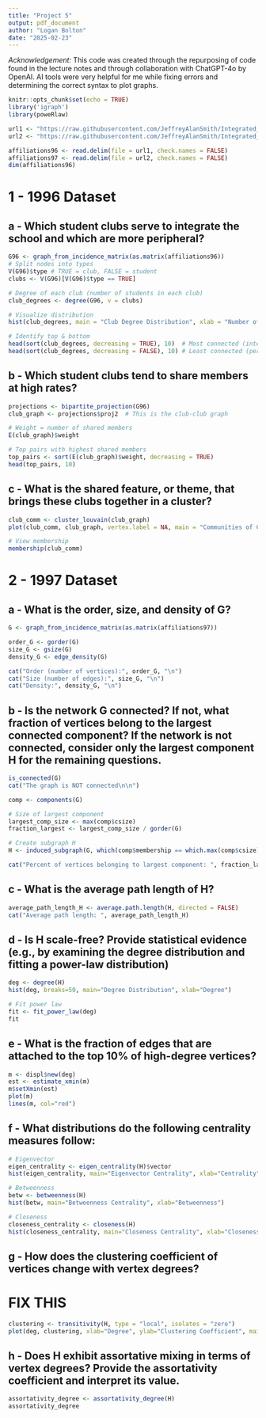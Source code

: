 ```yaml
---
title: "Project 5"
output: pdf_document
author: "Logan Bolton"
date: "2025-02-23"
---
```


_Acknowledgement:_ This code was created through the repurposing of code found in the lecture notes and through collaboration with ChatGPT-4o by OpenAI. AI tools were very helpful for me while fixing errors and determining the correct syntax to plot graphs.

```r
knitr::opts_chunk$set(echo = TRUE)
library('igraph')
library(poweRlaw)

```



```r
url1 <- "https://raw.githubusercontent.com/JeffreyAlanSmith/Integrated_Network_Science/master/data/affiliations_1996.txt"
url2 <- "https://raw.githubusercontent.com/JeffreyAlanSmith/Integrated_Network_Science/master/data/affiliations_1996.txt"

affiliations96 <- read.delim(file = url1, check.names = FALSE)
affiliations97 <- read.delim(file = url2, check.names = FALSE)
dim(affiliations96)
```

# 1 - 1996 Dataset
## a - Which student clubs serve to integrate the school and which are more peripheral?
```r
G96 <- graph_from_incidence_matrix(as.matrix(affiliations96))
# Split nodes into types
V(G96)$type # TRUE = club, FALSE = student
clubs <- V(G96)[V(G96)$type == TRUE]

# Degree of each club (number of students in each club)
club_degrees <- degree(G96, v = clubs)

# Visualize distribution
hist(club_degrees, main = "Club Degree Distribution", xlab = "Number of Members")

# Identify top & bottom
head(sort(club_degrees, decreasing = TRUE), 10)  # Most connected (integrating)
head(sort(club_degrees, decreasing = FALSE), 10) # Least connected (peripheral)

```
## b - Which student clubs tend to share members at high rates?

```r
projections <- bipartite_projection(G96)
club_graph <- projections$proj2  # This is the club-club graph

# Weight = number of shared members
E(club_graph)$weight

# Top pairs with highest shared members
top_pairs <- sort(E(club_graph)$weight, decreasing = TRUE)
head(top_pairs, 10)
```
## c - What is the shared feature, or theme, that brings these clubs together in a cluster?


```r
club_comm <- cluster_louvain(club_graph)
plot(club_comm, club_graph, vertex.label = NA, main = "Communities of Clubs")

# View membership
membership(club_comm)
```

# 2 - 1997 Dataset

## a - What is the order, size, and density of G?
```r
G <- graph_from_incidence_matrix(as.matrix(affiliations97))

order_G <- gorder(G)
size_G <- gsize(G)
density_G <- edge_density(G)

cat("Order (number of vertices):", order_G, "\n")
cat("Size (number of edges):", size_G, "\n")
cat("Density:", density_G, "\n")
```

## b - Is the network G connected? If not, what fraction of vertices belong to the largest connected component? If the network is not connected, consider only the largest component H for the remaining questions.
```r
is_connected(G)
cat("The graph is NOT connected\n\n")

comp <- components(G)

# Size of largest component
largest_comp_size <- max(comp$csize)
fraction_largest <- largest_comp_size / gorder(G)

# Create subgraph H
H <- induced_subgraph(G, which(comp$membership == which.max(comp$csize)))

cat("Percent of vertices belonging to largest component: ", fraction_largest, "\n")
```

## c - What is the average path length of H?
```r
average_path_length_H <- average.path.length(H, directed = FALSE)
cat("Average path length: ", average_path_length_H)
```

## d - Is H scale-free? Provide statistical evidence (e.g., by examining the degree distribution and fitting a power-law distribution)

```r
deg <- degree(H)
hist(deg, breaks=50, main="Degree Distribution", xlab="Degree")

# Fit power law
fit <- fit_power_law(deg)
fit
```
## e - What is the fraction of edges that are attached to the top 10% of high-degree vertices?

```r
m <- displ$new(deg)
est <- estimate_xmin(m)
m$setXmin(est)
plot(m)
lines(m, col="red")
```
## f - What distributions do the following centrality measures follow:

```r
# Eigenvector
eigen_centrality <- eigen_centrality(H)$vector
hist(eigen_centrality, main="Eigenvector Centrality", xlab="Centrality")

# Betweenness
betw <- betweenness(H)
hist(betw, main="Betweenness Centrality", xlab="Betweenness")

# Closeness
closeness_centrality <- closeness(H)
hist(closeness_centrality, main="Closeness Centrality", xlab="Closeness")

```

## g - How does the clustering coefficient of vertices change with vertex degrees?
# FIX THIS
```r
clustering <- transitivity(H, type = "local", isolates = "zero")
plot(deg, clustering, xlab="Degree", ylab="Clustering Coefficient", main="Clustering vs Degree")

```
## h - Does H exhibit assortative mixing in terms of vertex degrees? Provide the assortativity coefficient and interpret its value.
```r
assortativity_degree <- assortativity_degree(H)
assortativity_degree

```

